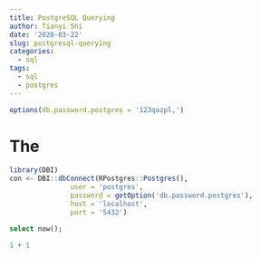 ```yaml
---
title: PostgreSQL Querying
author: Tianyi Shi
date: '2020-03-22'
slug: postgresql-querying
categories:
  - sql
tags:
  - sql
  - postgres
---
```


```r
options(db.password.postgres = '123qazpl,')
```

# The 

```r
library(DBI)
con <- DBI::dbConnect(RPostgres::Postgres(),
               user = 'postgres',
               password = getOption('db.password.postgres'),
               host = 'localhost',
               port = '5432')
```

```sql
select now();
```

```python
1 + 1
```

